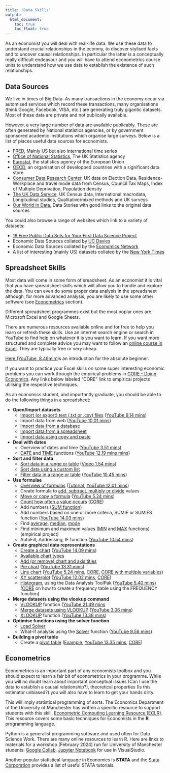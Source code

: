```yaml
---
title: "Data Skills"
output:
  html_document:
    toc: true
    toc_float: true
---
```


As an economist you will deal with real-life data. We use these data to understand crucial relationships in the econmy, to discover stylised facts and to uncover causal relationships. In particular the latter is a conceptually really difficult endeavour and you will have to attend econometrics course units to understand how we use data to establish the existence of such relationships.

## Data Sources

We live in times of Big Data. As many transactions in the economy occur via automised services which record these transactions, many organisations (think Google, Facebook, VISA, etc.) are generating truly gigantic datasets. Most of these data are private and not publically available.

However, a very large number of data are available publicably. These are often generated by National statistics agencies, or by government sponsored academic institutions which organise large surveys. Below is a list of places useful data sources for economists.

* [FRED](https://fred.stlouisfed.org/){target="_blank"}, Mainly US but also international time series  
* [Office of National Statistics](https://www.ons.gov.uk/){target="_blank"}, The UK Statistics agency  
* [Eurostat](https://ec.europa.eu/eurostat){target="_blank"}, the statistics agency of the European Union  
* [OECD](https://data.oecd.org/){target="_blank"}, an organisation of developped countries with a significant data store  
* [Consumer Data Research Center](https://data.cdrc.ac.uk/){target="_blank"}, UK data on Election Data, Residence-Workplace and travel mode data from Census, Council Tax Maps, Index of Multiple Deprivation, Population density  
*	[The UK Data Service](https://www.ukdataservice.ac.uk/){target="_blank"}, UK Census data, International macrodata, Longitudinal studies,	Qualitative/mixed methods and UK surveys  
* [Our World in Data](https://ourworldindata.org/){target="_blank"}, Data Stories with good links to the original data sources  

You could also browse a range of websites which link to a variety of datasets:

* [19 Free Public Data Sets for Your First Data Science Project](https://www.springboard.com/blog/free-public-data-sets-data-science-project/){target="_blank"}  
*	Economic Data Sources collated by [UC Davies](http://cameron.econ.ucdavis.edu/e102/data.html){target="_blank"}  
* Economic Data Sources collated by the [Economics Network](https://www.economicsnetwork.ac.uk/data_sets){target="_blank"}  
* A list of interesting (mainly US) datasets collated by the [New York Times](https://docs.google.com/document/d/1OcOlto2WXJFWmS9pdY_H_FMsfU02vUvuc-Ikqs6PguU/edit){target="_blank"}


## Spreadsheet Skills

Most data will come in some form of sreadsheet. As an economist it is vital that you have spreadsheet skills which will allow you to handle and explore the data. You can even do some proper data analysis in the spreadsheet although, for more advanced analysis, you are likely to use some other software (see [Econometrics](#Econometrics) section).

Different spreadsheet programmes exist but the most poplar ones are Microsoft Excel and Google Sheets.

There are numerous resources available online and for free to help you learn or refresh these skills. Use an internet search engine or search in YouTube to find help on whatever it is you want to learn. If you want more structured and complete advice you may want to follow an [online course in Excel](https://digitaldefynd.com/best-excel-tutorial-training-course-classes){target="_blank}. They are typically free or very cheap.

[Here (YouTube, 8.46min)](https://youtu.be/WlgWbVh8DDo)is an introduction for the absolute beginner.

If you want to practice your Excel skills on some super interesting economic problems you can work through the empirical problems in [CORE - Doing Economics](https://www.core-econ.org/doing-economics/index.html). Any links below labeled "CORE" link to empirical projects utilising the respective techniques.

As an economics student, and importantly graduate, you should be able to do the following things in a spreadsheet:

* **Open/Import datasets** 
    + [Import (or export) text (.txt or .csv) files](https://support.office.com/en-gb/article/import-or-export-text-txt-or-csv-files-5250ac4c-663c-47ce-937b-339e391393ba) ([YouTube 9.14 mins](https://www.youtube.com/watch?v=V6AR_Hi7p5Q))
    + Import data from web ([YouTube 10.01 mins](https://www.youtube.com/watch?v=NdUZx_yyEqY))
    + [Import data from a database](https://support.office.com/en-us/article/tutorial-import-data-into-excel-and-create-a-data-model-4b4e5ab4-60ee-465e-8195-09ebba060bf0#__toc358186197)
    + [Import data from a spreadsheet](https://support.office.com/en-us/article/tutorial-import-data-into-excel-and-create-a-data-model-4b4e5ab4-60ee-465e-8195-09ebba060bf0#__toc358186198)
    + [Import data using copy and paste](https://support.office.com/en-us/article/tutorial-import-data-into-excel-and-create-a-data-model-4b4e5ab4-60ee-465e-8195-09ebba060bf0#__toc358186199)

* **Deal with dates**
    + Overview of dates and time ([YouTube 3.51 mins](https://www.youtube.com/watch?v=KlCAAQ_tQLA&feature=youtu.be))
    + [DATE](https://support.office.com/en-gb/article/date-function-e36c0c8c-4104-49da-ab83-82328b832349) and [TIME](https://support.office.com/en-gb/article/time-function-9a5aff99-8f7d-4611-845e-747d0b8d5457) functions ([YouTube 12.19 mins mins](https://www.youtube.com/watch?v=8wqNVh2Fmu0))

* **Sort and filter data**
    + [Sort data in a range or table](https://support.office.com/en-gb/article/sort-data-in-a-range-or-table-62d0b95d-2a90-4610-a6ae-2e545c4a4654#ID0EAADAAA=Windows) ([Video 1.54 mins](https://support.office.com/en-gb/article/sort-data-in-a-range-or-table-62d0b95d-2a90-4610-a6ae-2e545c4a4654#ID0EAADAAA=Windows))
    + [Sort data using a custom list](https://support.office.com/en-us/article/sort-data-using-a-custom-list-cba3d67a-c5cb-406f-9b14-a02205834d72?redirectSourcePath=%252fen-us%252farticle%252fdef8ff2b-681a-4fc3-9bd2-a06455c379e1&ui=en-US&rs=en-US&ad=US)
    + [Filter data in a range or table](https://support.office.com/en-gb/article/filter-data-in-a-range-or-table-01832226-31b5-4568-8806-38c37dcc180e) ([YouTube 10.45 mins](https://www.youtube.com/watch?v=wMlTDXPEjag))

* **Use formulae**
    + [Overview of formulas](https://support.office.com/en-gb/article/overview-of-formulas-in-excel-ecfdc708-9162-49e8-b993-c311f47ca173) ([Tutorial](https://support.office.com/en-gb/article/overview-of-formulas-in-excel-ecfdc708-9162-49e8-b993-c311f47ca173), [YouTube 12.01 mins](https://www.youtube.com/watch?v=AAlKik2uxYo&feature=youtu.be))
    + Create formula to [add, subtract, multiply or divide](https://support.office.com/en-us/article/create-a-simple-formula-in-excel-11a5f0e5-38a3-4115-85bc-f4a465f64a8a) values
    + [Move or copy a formula](https://support.office.com/en-us/article/move-or-copy-a-formula-1f5cf825-9b07-41b1-8719-bf88b07450c6) ([YouTube 5.24 mins](https://youtu.be/iDg9s7BJ2m4))
    + [Count how often a value occurs](https://support.office.com/en-us/article/count-how-often-a-value-occurs-aa1f3067-05c9-44e4-b141-f75bb9bb89bd) ([CORE](https://www.core-econ.org/doing-economics/book/text/01-02.html#excel-walk-through-15-using-excels-countif-function))
    + Add numbers ([SUM function](https://support.office.com/en-us/article/sum-function-043e1c7d-7726-4e80-8f32-07b23e057f89))
    + Add numbers based on one or more criteria, SUMIF or SUMIFS function ([YouTube 14.03 mins](https://www.youtube.com/watch?v=AZuBNWMh7VM))
    + Find [average](https://support.office.com/en-gb/article/average-function-047bac88-d466-426c-a32b-8f33eb960cf6), [median](https://support.office.com/en-gb/article/median-function-d0916313-4753-414c-8537-ce85bdd967d2), [mode](https://support.office.com/en-gb/article/mode-function-e45192ce-9122-4980-82ed-4bdc34973120) 
    + Find minimum and maximum values ([MIN](https://support.office.com/en-us/article/min-function-61635d12-920f-4ce2-a70f-96f202dcc152) and [MAX](https://support.office.com/en-us/article/max-function-e0012414-9ac8-4b34-9a47-73e662c08098) functions) (empirical project)
    + AutoFill, Addressing, IF function ([YouTube 10.54 mins](https://www.youtube.com/watch?v=PVWAIcaZm_s&feature=youtu.be))

* **Create graphical data representations**
    + [Create a chart](https://support.office.com/en-us/article/create-a-chart-from-start-to-finish-0baf399e-dd61-4e18-8a73-b3fd5d5680c2#OfficeVersion=Windows) ([YouTube 14.09 mins](https://www.youtube.com/watch?v=DAU0qqh_I-A))
    + [Available chart types](https://support.office.com/en-us/article/available-chart-types-in-office-a6187218-807e-4103-9e0a-27cdb19afb90)
    + [Add (or remove) chart and axis titles](https://support.office.com/en-us/article/add-or-remove-titles-in-a-chart-4cf3c009-1482-4908-922a-997c32ea8250)
    + [Pie chart](https://support.office.com/en-gb/article/add-a-pie-chart-1a5f08ae-ba40-46f2-9ed0-ff84873b7863#__toc348714905) ([YouTube 13.31 mins](https://www.youtube.com/watch?v=nuNwAu74xwY))
    + [Line chart](https://support.office.com/en-gb/article/present-your-data-in-a-scatter-chart-or-a-line-chart-4570a80f-599a-4d6b-a155-104a9018b86e) ([YouTube 5.24 mins](https://www.youtube.com/watch?v=3o11OlLgYDo), [CORE](https://www.core-econ.org/doing-economics/book/text/01-02.html#excel-walk-through-11-drawing-a-line-chart-of-temperature-and-time), [CORE with multiple variables](https://www.core-econ.org/doing-economics/book/text/02-02.html#excel-walk-through-22-drawing-a-line-chart-with-multiple-variables))
    + [XY scatterplot](https://support.office.com/en-gb/article/present-your-data-in-a-scatter-chart-or-a-line-chart-4570a80f-599a-4d6b-a155-104a9018b86e) ([YouTube 12.02 mins](https://www.youtube.com/watch?v=kLROcLFzH8o), [CORE](https://www.core-econ.org/doing-economics/book/text/01-02.html#excel-walk-through-17-calculating-correlation-and-drawing-a-scatterplot))
    + [Histogram](https://trumpexcel.com/histogram-in-excel/), using the Data Analysis ToolPak ([YouTube 5.40 mins](https://www.youtube.com/watch?v=xekiDJzajYk)) ([CORE](https://www.core-econ.org/doing-economics/book/text/01-02.html#excel-walk-through-13-creating-a-frequency-table) on how to create a frequency table using the FREQUENCY function)

* **Merge datasets using the vlookup command**
    + [VLOOKUP](https://support.office.com/en-gb/article/vlookup-function-0bbc8083-26fe-4963-8ab8-93a18ad188a1) function ([YouTube 21.49 mins](https://www.youtube.com/watch?v=d3BYVQ6xIE4, [Microsoft Office video 2.37 mins](https://support.office.com/en-us/article/video-vlookup-when-and-how-to-use-it-9a86157a-5542-4148-a536-724823014785?ui=en-US&rs=en-US&ad=US))
    + [Merge datasets using VLOOKUP](https://support.office.com/en-gb/article/how-can-i-merge-two-or-more-tables-c80a9fce-c1ab-4425-bb96-497dd906d656) ([YouTube 3.06 mins](https://www.youtube.com/watch?v=xjrZ4kwbh6w))
    + [XLOOKUP](https://support.office.com/en-gb/article/xlookup-function-b7fd680e-6d10-43e6-84f9-88eae8bf5929) function ([YouTube 13.38 mins](https://www.youtube.com/watch?v=xDUlDhPv1RE))


* **Optimise functions using the solver function**
    + [Load Solver](https://support.office.com/en-us/article/load-the-solver-add-in-in-excel-612926fc-d53b-46b4-872c-e24772f078ca)
    + What-if analysis using the [Solver](https://support.office.com/en-gb/article/define-and-solve-a-problem-by-using-solver-5d1a388f-079d-43ac-a7eb-f63e45925040) function ([YouTube 9.56 mins](https://www.youtube.com/watch?v=dRm5MEoA3OI))

* **Building a pivot table**
    + Create a [pivot table](https://support.office.com/en-us/article/create-a-pivottable-to-analyze-worksheet-data-a9a84538-bfe9-40a9-a8e9-f99134456576) ([Example](https://www.excel-easy.com/data-analysis/pivot-tables.html), [YouTube 13.35 mins](https://www.youtube.com/watch?v=m0wI61ahfLc), [CORE](https://www.core-econ.org/doing-economics/book/text/03-02.html#excel-walk-through-32-making-a-pivot-table-with-more-than-two-variables))


## Econometrics{#Econometrics}

Econometrics is an important part of any economists toolbox and you should expect to learn a fair bit of econometrics in your programme. While you will no doubt learn about important conceptual issues (Can I use the data to establish a causal relationship?), theoretical properties (Is this estimator unbiased?) you will also have to learn to get your hands dirty. 

This will imply statistical programming of sorts. The Economics Department of the University of Manchester has written a specific resource to support students with this skill, [Econometric Computing Learning Resource (ECLR)](https://datasquad.github.io/ECLR/). This resource covers some basic techniques for Economists in the **R** programming language.

Python is a generalist programming software and used often for Data Science Work. There are many online resources to learn R. Here are links to materials for a workshop (February 2024) run for University of Manchester students: [Google Collab](https://colab.research.google.com/drive/1yrrfOmWZoKSOhfzeDKhFU-Ml_5PFiBSt), [Jupyter Notebook](https://livemanchesterac-my.sharepoint.com/:u:/g/personal/ralf_becker_manchester_ac_uk/ERZuTTamacNCoBhJ7KHvtjYB2VJAL5t5JXgSyo5Mgbmg9Q?e=PKUhwh) for use in VisualStudio.

Another popular statistical language in Economics is **STATA** and the [Stata Corporation](https://www.stata.com/links/resources-for-learning-stata/) provides a list of useful STATA tutorials.


